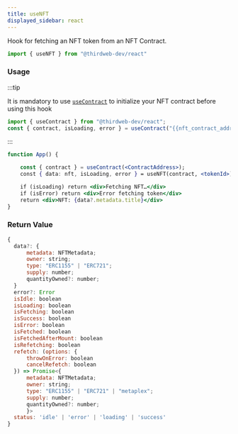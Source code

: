 ```yaml
---
title: useNFT
displayed_sidebar: react
---
```



Hook for fetching an NFT token from an NFT Contract.

```jsx
import { useNFT } from "@thirdweb-dev/react"
```

### Usage

:::tip

It is mandatory to use [`useContract`](/useContract) to initialize your NFT contract before using this hook

```jsx
import { useContract } from "@thirdweb-dev/react";
const { contract, isLoading, error } = useContract("{{nft_contract_address}}");
```
:::


```jsx 
function App() {

    const { contract } = useContract(<ContractAddress>);
    const { data: nft, isLoading, error } = useNFT(contract, <tokenId>);

    if (isLoading) return <div>Fetching NFT…</div>
    if (isError) return <div>Error fetching token</div>
    return <div>NFT: {data?.metadata.title}</div>
}
```

### Return Value

```jsx
{
  data?: {
      metadata: NFTMetadata;
      owner: string;
      type: "ERC1155" | "ERC721";
      supply: number;
      quantityOwned?: number;
  }
  error?: Error
  isIdle: boolean
  isLoading: boolean
  isFetching: boolean
  isSuccess: boolean
  isError: boolean
  isFetched: boolean
  isFetchedAfterMount: boolean
  isRefetching: boolean
  refetch: (options: {
      throwOnError: boolean
      cancelRefetch: boolean
  }) => Promise<{
      metadata: NFTMetadata;
      owner: string;
      type: "ERC1155" | "ERC721" | "metaplex";
      supply: number;
      quantityOwned?: number;
      }>
  status: 'idle' | 'error' | 'loading' | 'success'
}
```